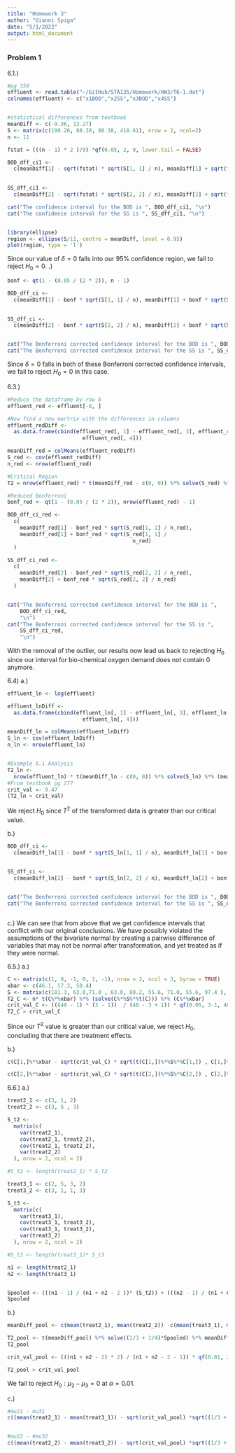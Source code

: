 ```yaml
---
title: "Homework 3"
author: "Gianni Spiga"
date: "5/1/2022"
output: html_document
---
```


### Problem 1 
6.1.)
```r
#pg 359
effluent <- read.table("~/GitHub/STA135/Homework/HW3/T6-1.dat")
colnames(effluent) <- c("x1BOD","x2SS","x3BOD","x4SS")


#statistical differences from textbook
meanDiff <- c(-9.36, 13.27)
S <- matrix(c(199.26, 88.38, 88.38, 418.61), nrow = 2, ncol=2)
n <- 11

fstat = (((n - 1) * 2 )/9) *qf(0.05, 2, 9, lower.tail = FALSE)

BOD_dff_ci1 <-
  c(meanDiff[1] - sqrt(fstat) * sqrt(S[1, 1] / n), meanDiff[1] + sqrt(fstat) * sqrt(S[1, 1] /
                                                                        n))

SS_dff_ci1 <-
  c(meanDiff[2] - sqrt(fstat) * sqrt(S[2, 2] / n), meanDiff[2] + sqrt(fstat) * sqrt(S[2, 2] /n))

cat("The confidence interval for the BOD is ", BOD_dff_ci1, "\n")
cat("The confidence interval for the SS is ", SS_dff_ci1, "\n")


library(ellipse)
region <- ellipse(S/11, centre = meanDiff, level = 0.95)
plot(region, type = 'l')
```
Since our value of $\delta = 0$ falls into our 95% confidence region, we fail to reject $H_0 = 0$. 
\newline
6.2.) 
```r
bonf <- qt(1 - (0.05 / (2 * 2)), n - 1)

BOD_dff_ci <-
  c(meanDiff[1] - bonf * sqrt(S[1, 1] / n), meanDiff[1] + bonf * sqrt(S[1, 1] /
                                                                        n))

SS_dff_ci <-
  c(meanDiff[2] - bonf * sqrt(S[2, 2] / n), meanDiff[2] + bonf * sqrt(S[2, 2] /n))


cat("The Bonferroni corrected confidence interval for the BOD is ", BOD_dff_ci, "\n")
cat("The Bonferroni corrected confidence interval for the SS is ", SS_dff_ci, "\n")
```
Since $\delta = 0$ falls in both of these Bonferroni corrected confidence intervals, we fail to reject $H_0 = 0$ in this case. 

6.3.)
```r
#Reduce the dataframe by row 8
effluent_red <- effluent[-8, ]

#Now find a new martrix with the differences in columns
effluent_redDiff <-
  as.data.frame(cbind(effluent_red[, 1] - effluent_red[, 3], effluent_red[, 2] -
                        effluent_red[, 4]))

meanDiff_red = colMeans(effluent_redDiff)
S_red <- cov(effluent_redDiff)
n_red <- nrow(effluent_red)

#Critical Region
T2 = nrow(effluent_red) * t(meanDiff_red - c(0, 0)) %*% solve(S_red) %*% (meanDiff_red - c(0, 0))

#Reduced Bonferroni
bonf_red <- qt(1 - (0.05 / (2 * 2)), nrow(effluent_red) - 1)

BOD_dff_ci_red <-
  c(
    meanDiff_red[1] - bonf_red * sqrt(S_red[1, 1] / n_red),
    meanDiff_red[1] + bonf_red * sqrt(S_red[1, 1] /
                                        n_red)
  )

SS_dff_ci_red <-
  c(
    meanDiff_red[2] - bonf_red * sqrt(S_red[2, 2] / n_red),
    meanDiff[2] + bonf_red * sqrt(S_red[2, 2] / n_red)
  )


cat("The Bonferroni corrected confidence interval for the BOD is ",
    BOD_dff_ci_red,
    "\n")
cat("The Bonferroni corrected confidence interval for the SS is ",
    SS_dff_ci_red,
    "\n")

```

With the removal of the outlier, our results now lead us back to rejecting $H_0$ since our interval for bio-chemical oxygen demand does not contain 0 anymore. 

6.4)
a.)
```r
effluent_ln <- log(effluent)

effluent_lnDiff <-
  as.data.frame(cbind(effluent_ln[, 1] - effluent_ln[, 3], effluent_ln[, 2] -
                        effluent_ln[, 4]))

meanDiff_ln = colMeans(effluent_lnDiff)
S_ln <- cov(effluent_lnDiff)
n_ln <- nrow(effluent_ln)


#Example 6.1 Analysis
T2_ln <-
  nrow(effluent_ln) * t(meanDiff_ln - c(0, 0)) %*% solve(S_ln) %*% (meanDiff_ln - c(0, 0))
#From textbook pg 277
crit_val <- 9.47
(T2_ln > crit_val)
```
We reject $H_0$ since $T^2$ of the transformed data is greater than our critical value.

b.)
```r
BOD_dff_ci <-
  c(meanDiff_ln[1] - bonf * sqrt(S_ln[1, 1] / n), meanDiff_ln[1] + bonf * sqrt(S_ln[1, 1] /
                                                                        n))

SS_dff_ci <-
  c(meanDiff_ln[2] - bonf * sqrt(S_ln[2, 2] / n), meanDiff_ln[2] + bonf * sqrt(S_ln[2, 2] /n))


cat("The Bonferroni corrected confidence interval for the BOD is ", BOD_dff_ci, "\n")
cat("The Bonferroni corrected confidence interval for the SS is ", SS_dff_ci, "\n")



```
c.) We can see that from above that we get confidence intervals that conflict with our original conclusions. We have possibly violated the assumptions of the bivariate normal by creating a pairwise difference of variables that may not be normal after transformation, and yet treated as if they were normal. 

6.5.)
a.)
```r
C <- matrix(c(1, 0, -1, 0, 1, -1), nrow = 2, ncol = 3, byrow = TRUE)
xbar <- c(46.1, 57.3, 50.4)
S <- matrix(c(101.3, 63.0,71.0 , 63.0, 80.2, 55.6, 71.0, 55.6, 97.4 ), 3, 3, byrow = TRUE)
T2_C <- n* t(C%*%xbar) %*% (solve(C%*%S%*%t(C))) %*% (C%*%xbar)
crit_val_C <- (((40 - 1) * (3 - 1))  / (40 - 3 + 1)) * qf(0.05, 3-1, 40 - 3+1, lower.tail = FALSE)
T2_C > crit_val_C
```
Since our $T^2$ value is greater than our critical value, we reject $H_0$, concluding that there are treatment effects. 

b.)
```r
c(C[1,]%*%xbar - sqrt(crit_val_C) * sqrt(t(C[1,])%*%S%*%C[1,]) , C[1,]%*%xbar + sqrt(crit_val_C) * sqrt(t(C[1,])%*%S%*%C[1,]))

c(C[2,]%*%xbar - sqrt(crit_val_C) * sqrt(t(C[2,])%*%S%*%C[2,]) , C[2,]%*%xbar + sqrt(crit_val_C) * sqrt(t(C[2,])%*%S%*%C[2,]))
```

6.6.)
a.)
```r
treat2_1 <- c(3, 1, 2)
treat2_2 <- c(3, 6 , 3)

S_t2 <-
  matrix(c(
    var(treat2_1),
    cov(treat2_1, treat2_2),
    cov(treat2_1, treat2_2),
    var(treat2_2)
  ), nrow = 2, ncol = 2)

#S_t2 <- length(treat2_1) * S_t2

treat3_1 <- c(2, 5, 3, 2)
treat3_2 <- c(3, 1, 1, 3)

S_t3 <-
  matrix(c(
    var(treat3_1),
    cov(treat3_1, treat3_2),
    cov(treat3_1, treat3_2),
    var(treat3_2)
  ), nrow = 2, ncol = 2)

#S_t3 <- length(treat3_1)* S_t3

n1 <- length(treat2_1)
n2 <- length(treat3_1)


Spooled <- (((n1 - 1) / (n1 + n2 - 2 ))* (S_t2)) + (((n2 - 1) / (n1 + n2 - 2 ))* (S_t3))
Spooled
```

b.)
```r
meanDiff_pool <- c(mean(treat2_1), mean(treat2_2)) -c(mean(treat3_1), mean(treat3_2))

T2_pool <- t(meanDiff_pool) %*% solve((1/3 + 1/4)*Spooled) %*% meanDiff_pool
T2_pool

crit_val_pool <- (((n1 + n2 - 2) * 2) / (n1 + n2 - 2 - 1)) * qf(0.01, 2, n1 + n2 - 2 - 1, lower.tail = FALSE)

T2_pool > crit_val_pool
```

We fail to reject $H_0: \mu_2 - \mu_3=0$ at $\alpha = 0.01$. 

c.)
```r
#mu21 - mu31
c((mean(treat2_1) - mean(treat3_1)) - sqrt(crit_val_pool) *sqrt((1/3 + 1/4)*Spooled[1,1]), (mean(treat2_1) - mean(treat3_1)) + sqrt(crit_val_pool) *sqrt((1/3 + 1/4)*Spooled[1,1]))


#mu22 - #mu32
c((mean(treat2_2) - mean(treat3_2)) - sqrt(crit_val_pool) *sqrt((1/3 + 1/4)*Spooled[2,2]), (mean(treat2_2) - mean(treat3_2)) + sqrt(crit_val_pool) *sqrt((1/3 + 1/4)*Spooled[2,2]))
```